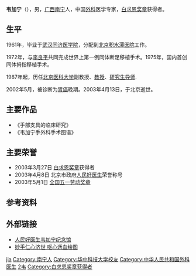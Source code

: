 {{nofootnotes|time=2013-07-16T15:30:40+00:00}}
'''韦加宁'''（{{bd|1938年|4月5日|2003年|4月13日|}}），男，[[广西|广西]][[南宁|南宁]]人，中国[[外科|外科]]医学专家，[[白求恩奖章|白求恩奖章]]获得者。

== 生平 ==
1961年，毕业于[[武汉|武汉]][[同济医学院|同济医学院]]，分配到[[北京|北京]][[积水潭医院|积水潭医院]]工作。

1972年，与[[李良平|李良平]]共同完成世界上第一例同体断足移植手术。1975年，国内首创同体拇指移植手术。

1987年起，历任[[北京医科大学|北京医科大学]]副教授、[[教授|教授]]、[[研究生导师|研究生导师]].

2002年5月，被诊断为[[胃癌|胃癌]]晚期。2003年4月13日，于北京逝世。

==主要作品==
*《手部支具的临床研究》
*《韦加宁手外科手术图谱》

== 主要荣誉 ==
*2003年3月27日  [[白求恩奖章|白求恩奖章]]获得者
*2003年4月8日   北京市政府[[人民好医生|人民好医生]]荣誉称号
*2003年5月1日   [[全国五一劳动奖章|全国五一劳动奖章]]

== 参考资料 ==
{{reflist}}

== 外部链接 ==
* [http://www.netor.com/m/box200306/m28190.asp?Boardid=28190 人民好医生韦加宁纪念馆]
* [http://www.people.com.cn/GB/paper1787/8809/822147.html 妙手仁心济世  呕心沥血绘图]

{{Doctor-stub}}
{{白求恩奖章获得者}}

{{Authority control}}
{{DEFAULTSORT:Wei jianing}}
[[Category:韦姓|jia]]
[[Category:南宁人|Category:南宁人]]
[[Category:华中科技大学校友|Category:华中科技大学校友]]
[[Category:中华人民共和国外科医生|Category:中华人民共和国外科医生]]
[[Category:同济|2韦]]
[[Category:白求恩奖章获得者|Category:白求恩奖章获得者]]
